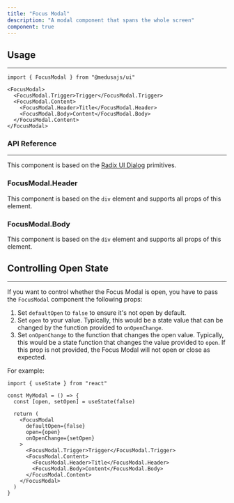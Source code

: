 ```yaml
---
title: "Focus Modal"
description: "A modal component that spans the whole screen"
component: true
---
```


<ComponentExample name="focus-modal-demo" />

## Usage

---

```tsx
import { FocusModal } from "@medusajs/ui"
```

```tsx
<FocusModal>
  <FocusModal.Trigger>Trigger</FocusModal.Trigger>
  <FocusModal.Content>
    <FocusModal.Header>Title</FocusModal.Header>
    <FocusModal.Body>Content</FocusModal.Body>
  </FocusModal.Content>
</FocusModal>
```

### API Reference

---

This component is based on the [Radix UI Dialog](https://www.radix-ui.com/primitives/docs/components/dialog) primitives.

### FocusModal.Header

This component is based on the `div` element and supports all props of this element.

### FocusModal.Body

This component is based on the `div` element and supports all props of this element.

## Controlling Open State

---

If you want to control whether the Focus Modal is open, you have to pass the `FocusModal` component the following props:

1. Set `defaultOpen` to `false` to ensure it's not open by default.
2. Set `open` to your value. Typically, this would be a state value that can be changed by the function provided to `onOpenChange`.
3. Set `onOpenChange` to the function that changes the open value. Typically, this would be a state function that changes the value provided to `open`. If this prop is not provided, the Focus Modal will not open or close as expected.

For example:

```tsx
import { useState } from "react"

const MyModal = () => {
  const [open, setOpen] = useState(false)

  return (
    <FocusModal 
      defaultOpen={false} 
      open={open} 
      onOpenChange={setOpen}
    >
      <FocusModal.Trigger>Trigger</FocusModal.Trigger>
      <FocusModal.Content>
        <FocusModal.Header>Title</FocusModal.Header>
        <FocusModal.Body>Content</FocusModal.Body>
      </FocusModal.Content>
    </FocusModal>
  )
}
```